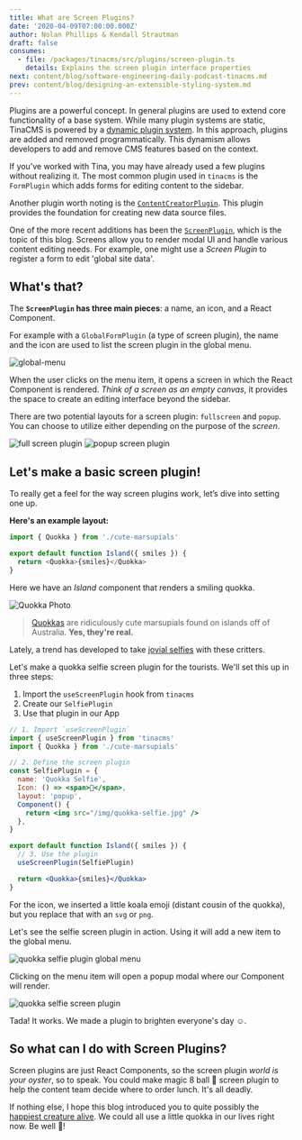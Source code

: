 ```yaml
---
title: What are Screen Plugins?
date: '2020-04-09T07:00:00.000Z'
author: Nolan Phillips & Kendall Strautman
draft: false
consumes:
  - file: /packages/tinacms/src/plugins/screen-plugin.ts
    details: Explains the screen plugin interface properties
next: content/blog/software-engineering-daily-podcast-tinacms.md
prev: content/blog/designing-an-extensible-styling-system.md
---
```


Plugins are a powerful concept. In general plugins are used to extend core functionality of a base system. While many plugin systems are static, TinaCMS is powered by a [dynamic plugin system](https://tinacms.org/blog/dynamic-plugin-system/). In this approach, plugins are added and removed programmatically. This dynamism allows developers to add and remove CMS features based on the context.

If you’ve worked with Tina, you may have already used a few plugins without realizing it. The most common plugin used in `tinacms` is the `FormPlugin` which adds forms for editing content to the sidebar.

Another plugin worth noting is the [`ContentCreatorPlugin`](/docs/plugins/content-creators). This plugin provides the foundation for creating new data source files.

One of the more recent additions has been the [`ScreenPlugin`](/docs/plugins/screens), which is the topic of this blog. Screens allow you to render modal UI and handle various content editing needs. For example, one might use a _Screen Plugin_ to register a form to edit 'global site data'.

## What's that?

The **`ScreenPlugin` has three main pieces**: a name, an icon, and a React Component.

For example with a `GlobalFormPlugin` (a type of screen plugin), the name and the icon are used to list the screen plugin in the global menu.

![global-menu](/img/tina-grande-global-form.jpg)

When the user clicks on the menu item, it opens a screen in which the React Component is rendered. _Think of a screen as an empty canvas_, it provides the space to create an editing interface beyond the sidebar.

There are two potential layouts for a screen plugin: `fullscreen` and `popup`. You can choose to utilize either depending on the purpose of the _screen_.

![full screen plugin](/img/blog/screen-plugin/fullscreen-screen-plugin.png)
![popup screen plugin](/img/blog/screen-plugin/popup-screen-plugin.png)

## Let's make a basic screen plugin!

To really get a feel for the way screen plugins work, let’s dive into setting one up.

**Here's an example layout:**

```js
import { Quokka } from './cute-marsupials'

export default function Island({ smiles }) {
  return <Quokka>{smiles}</Quokka>
}
```

Here we have an _Island_ component that renders a smiling quokka.

![Quokka Photo](/img/blog/screen-plugin/quokka.jpg)

> [Quokkas](https://www.reddit.com/r/Quokka/) are ridiculously cute marsupials found on islands off of Australia. **Yes, they're real.**

Lately, a trend has developed to take [jovial selfies](https://www.nationalgeographic.com/news/2015/3/150306-quokkas-selfies-animals-science-photography-australia/) with these critters.

Let's make a quokka selfie screen plugin for the tourists. We'll set this up in three steps:

1. Import the `useScreenPlugin` hook from `tinacms`
2. Create our `SelfiePlugin`
3. Use that plugin in our App

```jsx
// 1. Import `useScreenPlugin`
import { useScreenPlugin } from 'tinacms'
import { Quokka } from './cute-marsupials'

// 2. Define the screen plugin
const SelfiePlugin = {
  name: 'Quokka Selfie',
  Icon: () => <span>🐨</span>,
  layout: 'popup',
  Component() {
    return <img src="/img/quokka-selfie.jpg" />
  },
}

export default function Island({ smiles }) {
  // 3. Use the plugin
  useScreenPlugin(SelfiePlugin)

  return <Quokka>{smiles}</Quokka>
}
```

For the icon, we inserted a little koala emoji (distant cousin of the quokka), but you replace that with an `svg` or `png`.

Let's see the selfie screen plugin in action. Using it will add a new item to the global menu.

![quokka selfie plugin global menu](/img/blog/screen-plugin/quokka-selfie-global-menu.png)

Clicking on the menu item will open a popup modal where our Component will render.

![quokka selfie screen plugin](/img/blog/screen-plugin/quokka-selfie-plugin-full.png)

Tada! It works. We made a plugin to brighten everyone's day ☺️.

## So what can I do with Screen Plugins?

Screen plugins are just React Components, so the screen plugin _world is your oyster_, so to speak. You could make magic 8 ball 🎱 screen plugin to help the content team decide where to order lunch. It's all deadly.

If nothing else, I hope this blog introduced you to quite possibly the [happiest creature alive](https://www.reddit.com/r/Eyebleach/comments/cz30uy/the_quokka_possibly_the_happiest_animal_on_earth/). We could all use a little quokka in our lives right now. Be well 🖖!
